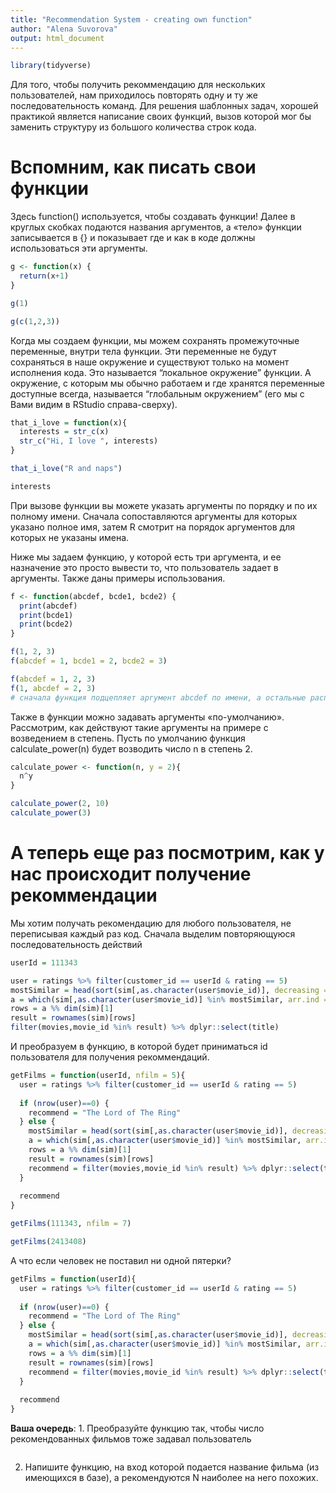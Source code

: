 ```yaml
---
title: "Recommendation System - creating own function"
author: "Alena Suvorova"
output: html_document
---
```


```r
library(tidyverse)
```

Для того, чтобы получить рекоммендацию для нескольких пользователей, нам приходилось повторять одну и ту же последовательность команд. Для решения шаблонных задач, хорошей практикой является написание своих функций, вызов которой мог бы заменить структуру из большого количества строк кода.

# Вспомним, как писать свои функции

Здесь function() используется, чтобы создавать функции! Далее в круглых скобках подаются названия аргументов, а «тело» функции записывается в {} и показывает где и как в коде должны использоваться эти аргументы.

```r
g <- function(x) {
  return(x+1)
}

g(1)

g(c(1,2,3))
```

Когда мы создаем функции, мы можем сохранять промежуточные переменные, внутри тела функции. Эти переменные не будут сохраняться в наше окружение и существуют только на момент исполнения кода. Это называется "локальное окружение" функции. А окружение, с которым мы обычно работаем и где хранятся переменные доступные всегда, называется "глобальным окружением" (его мы с Вами видим в RStudio справа-сверху).

```r
that_i_love = function(x){
  interests = str_c(x)
  str_c("Hi, I love ", interests)
}

that_i_love("R and naps")

interests
```

При вызове функции вы можете указать аргументы по порядку и по их полному имени. Сначала сопоставляются аргументы для которых указано полное имя, затем R смотрит на порядок аргументов для которых не указаны имена.

Ниже мы задаем функцию, у которой есть три аргумента, и ее назначение это просто вывести то, что пользователь задает в аргументы. Также даны примеры использования.

```r
f <- function(abcdef, bcde1, bcde2) {
  print(abcdef)
  print(bcde1)
  print(bcde2)
}

f(1, 2, 3)
f(abcdef = 1, bcde1 = 2, bcde2 = 3)

f(abcdef = 1, 2, 3)
f(1, abcdef = 2, 3) 
# сначала функция подцепляет аргумент abcdef по имени, а остальные распределяет в порядке появления в вызове функции. 
```

Также в функции можно задавать аргументы «по-умолчанию». Рассмотрим, как действуют такие аргументы на примере с возведением в степень. Пусть по умолчанию функция calculate_power(n) будет возводить число n в степень 2.

```r
calculate_power <- function(n, y = 2){
  n^y  
}

calculate_power(2, 10)
calculate_power(3)
```

# А теперь еще раз посмотрим, как у нас происходит получение рекоммендации

Мы хотим получать рекомендацию для любого пользователя, не переписывая каждый раз код. 
Сначала выделим повторяющуюся последовательность действий

```r
userId = 111343

user = ratings %>% filter(customer_id == userId & rating == 5)
mostSimilar = head(sort(sim[,as.character(user$movie_id)], decreasing = T), n = 5)
a = which(sim[,as.character(user$movie_id)] %in% mostSimilar, arr.ind = TRUE)
rows = a %% dim(sim)[1]
result = rownames(sim)[rows]
filter(movies,movie_id %in% result) %>% dplyr::select(title)
```

И преобразуем в функцию, в которой будет приниматься id пользователя для получения рекоммендаций. 

```r

getFilms = function(userId, nfilm = 5){
  user = ratings %>% filter(customer_id == userId & rating == 5)
  
  if (nrow(user)==0) {
    recommend = "The Lord of The Ring"
  } else {
    mostSimilar = head(sort(sim[,as.character(user$movie_id)], decreasing = T), n = nfilm)
    a = which(sim[,as.character(user$movie_id)] %in% mostSimilar, arr.ind = TRUE)
    rows = a %% dim(sim)[1]
    result = rownames(sim)[rows]
    recommend = filter(movies,movie_id %in% result) %>% dplyr::select(title)
  }
  
  recommend
}

getFilms(111343, nfilm = 7)

getFilms(2413408)

```

А что если человек не поставил ни одной пятерки?

```r
getFilms = function(userId){
  user = ratings %>% filter(customer_id == userId & rating == 5)
  
  if (nrow(user)==0) {
    recommend = "The Lord of The Ring"
  } else {
    mostSimilar = head(sort(sim[,as.character(user$movie_id)], decreasing = T), n = 5)
    a = which(sim[,as.character(user$movie_id)] %in% mostSimilar, arr.ind = TRUE)
    rows = a %% dim(sim)[1]
    result = rownames(sim)[rows]
    recommend = filter(movies,movie_id %in% result) %>% dplyr::select(title)
  }
  
  recommend
}

```

 **Ваша очередь**: 
 1. Преобразуйте функцию так, чтобы число рекомендованных фильмов тоже задавал пользователь
```r

```
 
 2. Напишите функцию, на вход которой подается название фильма (из имеющихся в базе), а рекомендуются N наиболее на него похожих.
